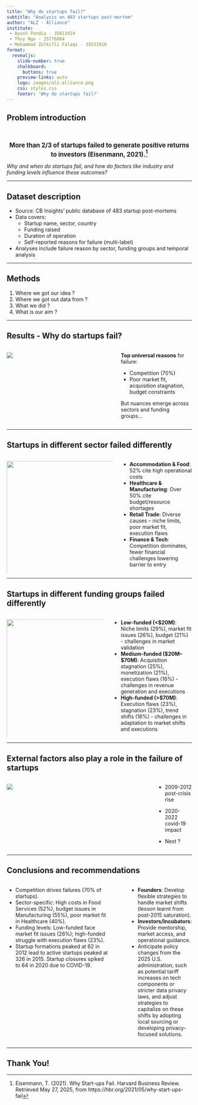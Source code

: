 ```yaml
---
title: "Why do startups fail?"
subtitle: "Analysis on 483 startups post-mortem"
author: "ALZ - Alliance"
institute: 
 - Ayush Pandia - 35613424
 - Thuy Ngo - 35776064
 - Mohammad Zulkifli Falaqi - 35531916
format:
  revealjs: 
    slide-number: true
    chalkboard: 
      buttons: true
    preview-links: auto
    logo: images/alz-alliance.png
    css: styles.css
    footer: 'Why do startups fail?'
---
```

## Problem introduction

<br></br>
<div style="text-align: center; font-size: 1.2em; font-weight: bold">**More than 2/3 of startups failed** to generate positive returns to investors (Eisenmann, 2021).^[Eisenmann, T. (2021). Why Start-ups Fail. Harvard Business Review. Retrieved May 27, 2025, from https://hbr.org/2021/05/why-start-ups-fail
]</div>  


*Why and when do startups fail, and how do factors like industry and funding levels influence these outcomes?*

---

## Dataset description
- Source: CB Insights’ public database of 483 startup post-mortems
- Data covers:
  - Startup name, sector, country
  - Funding raised
  - Duration of operation
  - Self-reported reasons for failure (multi-label)
- Analyses include failure reason by sector, funding groups and temporal analysis

---

## Methods

1. Where we got our idea ?
2. Where we got out data from ?
3. What we did ?
4. What is our aim ?

---

## Results - Why do startups fail? {.smaller}

::: columns
::: {.column width="60%"}
![](images/overall-reason.png)
:::

::: {.column width="40%"}
**Top universal reasons** for failure:

  - Competition (70%)
  - Poor market fit, acquisition stagnation, budget constraints

But nuances emerge across sectors and funding groups...
:::
:::

---

## Startups in different sector failed differently {.smaller}

::: columns
::: {.column width="60%"}
![](images/sector-reason.png){width=115%}
:::

::: {.column width="40%"}
- **Accommodation & Food**: 52% cite high operational costs
- **Healthcare & Manufacturing**: Over 50% cite budget/resource shortages
- **Retail Trade**: Diverse causes – niche limits, poor market fit, execution flaws
- **Finance & Tech**: Competition dominates, fewer financial challenges lowering barrier to entry
:::
:::

---

## Startups in different funding groups failed differently {.smaller}

::: columns
::: {.column width="55%"}
![](images/funding-reason.png){width=115%}
:::

::: {.column width="45%"}
- **Low-funded (<$20M)**: Niche limits (29%), market fit issues (26%), budget (21%) - challenges in market validation
- **Medium-funded ($20M–$70M)**: Acquisition stagnation (25%), monetization (21%), execution flaws (16%) - challenges in revenue generation and executions
- **High-funded (>$70M)**: Execution flaws (23%), stagnation (23%), trend shifts (16%) - challenges in adaptation to market shifts and executions
:::
:::

---

## External factors also play a role in the failure of startups {.smaller}

::: columns
::: {.column width="76%"}
![](images/fig-temporalplot.png)
:::

::: {.column width="3%"}
:::

::: {.column width="21%"}
- 2009-2012 
post-crisis rise

- 2020-2022 
covid-19 impact

- Next ?
:::
:::
---

## Conclusions and recommendations {.smaller}

::: columns
::: {.column width="60%"}
- Competition drives failures (70% of startups).
-	Sector-specific: High costs in Food Services (52%), budget issues in Manufacturing (55%), poor market fit in Healthcare (40%).
-	Funding levels: Low-funded face market fit issues (26%); high-funded struggle with execution flaws (23%).
- Startup formations peaked at 62 in 2012 lead to active startups peaked at 326 in 2015. Startup closures spiked to 64 in 2020 due to COVID-19.
:::

::: {.column width="3%"}
:::

::: {.column width="37%"}
::: {.callout-tip title="Recommendation"}

- **Founders**: Develop flexible strategies to handle market shifts (lesson learnt from post-2015 saturation).
- **Investors/Incubators**: Provide mentorship, market access, and operational guidance.
- Anticipate policy changes from the 2025 U.S. administration, such as potential tariff increases on tech components or stricter data privacy laws, and adjust strategies to capitalize on these shifts by adopting local sourcing or developing privacy-focused solutions.
:::
:::
:::

---
## Thank You! {background-image="images/alz-alliance.jpg"}

